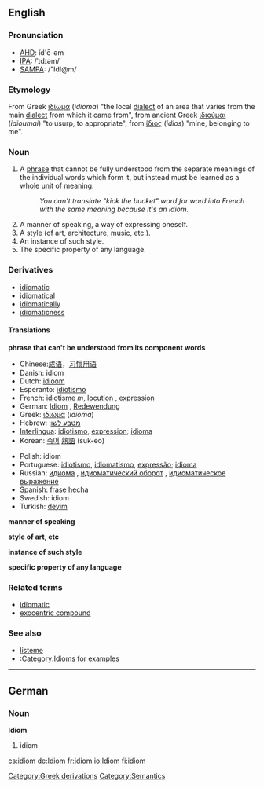 {{wikipedia}}
==English==

===Pronunciation===
*[[w:AHD|AHD]]: ĭd'ē-əm
*[[w:IPA|IPA]]: /ˈɪdɪəm/
*[[w:SAMPA|SAMPA]]: /"IdI@m/

===Etymology===
From Greek [[ιδίωμα]] (''idioma'') "the local [[dialect]] of an area that varies from the main [[dialect]] from which it came from", from ancient Greek [[ιδιούμαι]] (''idioumai'') "to usurp, to appropriate", from [[ίδιος]] (''idios'') "mine, belonging to me".

===Noun===
{{en-noun-reg}}

# A [[phrase]] that cannot be fully understood from the separate meanings of the individual words which form it, but instead must be learned as a whole unit of meaning.
#: ''You can't translate "kick the bucket" word for word into French with the same meaning because it's an idiom.''
# A manner of speaking, a way of expressing oneself.
# A style (of art, architecture, music, etc.).
# An instance of such style.
# The specific property of any language.

===Derivatives===
*[[idiomatic]]
*[[idiomatical]]
*[[idiomatically]]
*[[idiomaticness]]

====Translations====

'''phrase that can't be understood from its component words'''
{{top}}
*Chinese:[[成语]]，[[习惯用语]]
*Danish: idiom
*Dutch: [[idioom]] {{n}}
*Esperanto: [[idiotismo]]
*French: [[idiotisme]] ''m'', [[locution]] {{f}}, [[expression#French|expression]] {{f}}
*German: [[Idiom]] {{n}}, [[Redewendung]] {{f}}
*Greek: [[ιδίωμα]] (''idioma'') {{f}}
*Hebrew: [[מטבע לשון]]
*[[Interlingua]]: [[idiotismo]], [[expression#Interlingua|expression]]; [[idioma]]
*Korean: [[숙어]] [[熟語]] (suk-eo)
{{mid}}
*Polish: idiom
*Portuguese: [[idiotismo]], [[idiomatismo]], [[expressão]]; [[idioma]]
*Russian: [[идиома]] {{f}}, [[идиоматический оборот]] {{m}}, [[идиоматическое выражение]] {{n}}
*Spanish: [[frase hecha]] <!-- is frase hecha a frase hecha? :) -->
*Swedish: idiom
*Turkish: [[deyim]]
{{bottom}}

'''manner of speaking'''
{{top}}
{{mid}}
{{bottom}}

'''style of art, etc'''
{{top}}
{{mid}}
{{bottom}}

'''instance of such style'''
{{top}}
{{mid}}
{{bottom}}

'''specific property of any language'''
{{top}}
{{mid}}
{{bottom}}

===Related terms===
*[[idiomatic]]
*[[exocentric compound]]

===See also===
*[[listeme]]
*[[:Category:Idioms]] for examples

----

==German==
===Noun===
'''Idiom''' {{n}}

#idiom

[[Category:Greek derivations]]
[[Category:Semantics]]
[[cs:idiom]]
[[de:Idiom]]
[[fr:idiom]]
[[io:Idiom]]
[[fi:idiom]]